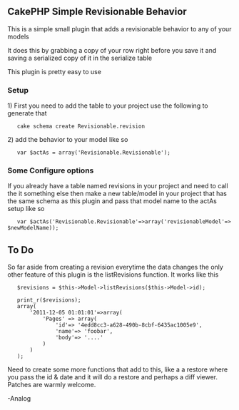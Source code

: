 ==CakePHP Simple Revisionable Behavior==
This is a simple small plugin that adds a revisionable behavior to any of your models

It does this by grabbing a copy of your row right before you save it and saving a serialized copy of it in the serialize table

This plugin is pretty easy to use

===Setup===
1) First you need to add the table to your project  use the following to generate that
	cake schema create Revisionable.revision

2) add the behavior to your model like so 

	var $actAs = array('Revisionable.Revisionable');


===Some Configure options===

If you already have a table named revisions in your project and need to call the it something else then 
make a new table/model in your project that has the same schema as this plugin and pass that model name
to the actAs setup like so

	var $actAs('Revisionable.Revisionable'=>array('revisionableModel'=>$newModelName));


==To Do==

So far aside from creating a revision everytime the data changes the only other feature of this plugin
is the listRevisions function.  It works like this

	$revisions = $this->Model->listRevisions($this->Model->id);

	print_r($revisions);
	array(
		'2011-12-05 01:01:01'=>array(
			'Pages' => array(
				'id'=> '4edd8cc3-a628-490b-8cbf-6435ac1005e9',
				'name'=> 'foobar',
				'body'=> '....'
			)
		)
	);

Need to create some more functions that add to this, like a a restore where you pass the id & date and 
it will do a restore and perhaps a diff viewer.  Patches are warmly welcome.

-Analog
			
